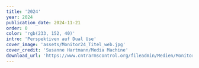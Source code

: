 ---
title: '2024'
year: 2024
publication_date: 2024-11-21
order: 0
color: 'rgb(233, 152, 40)'
intro: 'Perspektiven auf Dual Use'
cover_image: 'assets/Monitor24_Titel_web.jpg'
cover_credit: 'Susanne Hartmann/Media Machine'
download_url: 'https://www.cntrarmscontrol.org/fileadmin/Medien/Monitor/CNTR_Monitor_2024_DE_web.pdf'
---

